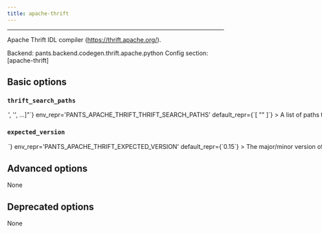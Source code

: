```yaml
---
title: apache-thrift
---
```



---


Apache Thrift IDL compiler (https://thrift.apache.org/).

Backend: <span className="color--primary">pants.backend.codegen.thrift.apache.python</span>
Config section: <span className="color--primary">[apache-thrift]</span>

<span className={styles.options}>

## Basic options


### `thrift_search_paths`

<Option
  cli_repr={`--apache-thrift-thrift-search-paths="['<str>', '<str>', ...]"`}
  env_repr='PANTS_APACHE_THRIFT_THRIFT_SEARCH_PATHS'
  default_repr={`[
  "<PATH>"
]`}
>

A list of paths to search for Thrift.

Specify absolute paths to directories with the `thrift` binary, e.g. `/usr/bin`. Earlier entries will be searched first.

The special string `"<PATH>"` will expand to the contents of the PATH env var.

</Option>

### `expected_version`

<Option
  cli_repr={`--apache-thrift-expected-version=<str>`}
  env_repr='PANTS_APACHE_THRIFT_EXPECTED_VERSION'
  default_repr={`0.15`}
>

The major/minor version of Apache Thrift that  you are using, such as `0.15`.

Pants will only use Thrift binaries from `--thrift-search-paths` that have the expected version, and it will error if none are found.

Do not include the patch version.

</Option>

## Advanced options

None

## Deprecated options

None


</span>